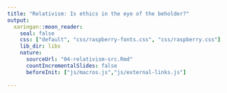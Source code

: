 ```yaml
---
title: "Relativism: Is ethics in the eye of the beholder?"
output:
  xaringan::moon_reader:
    seal: false
    css: ["default", "css/raspberry-fonts.css", "css/raspberry.css"]
    lib_dir: libs
    nature:
      sourceUrl: "04-relativism-src.Rmd"
      countIncrementalSlides: false
      beforeInit: ["js/macros.js","js/external-links.js"]
      
---
```


